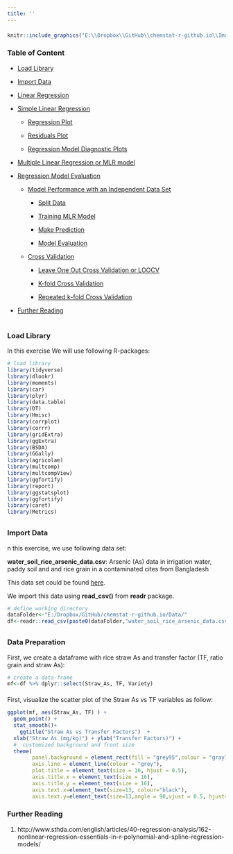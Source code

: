 ```yaml
---
title: ''
---
```


<div style="margin-bottom:20px;">
</div>

```r
knitr::include_graphics("E:\\Dropbox\\GitHub\\chemstat-r-github.io\\Image\\PNG_FILE_02\\non_linear.png")
```

<div style="margin-bottom:20px;">
</div>



### **Table of Content**

* [Load Library](#load-library)

* [Import Data](#import-data)

* [Linear Regression](#linear-regression)

* [Simple Linear Regression](#simple-linear-regression)
  
  - [Regression Plot](#regression-plot)
  
  - [Residuals Plot](#residuals-plot)
  
  - [Regression Model Diagnostic Plots](#regression-model-diagnostic-plots)

* [Multiple Linear Regression or MLR model](#multiple-linear-regression-or-mlr-model) 

* [Regression Model Evaluation](#regression-model-evaluation)

  - [Model Performance with an Independent Data Set](#model-performance-with-an-independent-data-set)

    - [Split Data](#split-data)

    - [Training MLR Model](#training-mlr-model)
  
    - [Make Prediction](#make-prediction)
  
    - [Model Evaluation](#model-evaluation)
  
  - [Cross Validation](#cross-calidation)
  
    - [Leave One Out Cross Validation or LOOCV](#leave-one-out-cross-validation-or-loocv)
  
    - [K-fold Cross Validation](#k-fold-cross-validation)
  
    - [Repeated k-fold Cross Validation](#repeated-k-fold-cross-validation)
    
* [Further Reading](#further-reading)
    

<div style="margin-bottom:40px;">
</div>

### **Load Library**

In this exercise We will use following R-packages: 

```r
# load library
library(tidyverse)
library(dlookr)
library(moments)
library(car)
library(plyr)
library(data.table)
library(DT)
library(Hmisc)
library(corrplot) 
library(corrr)
library(gridExtra)
library(ggExtra)
library(BSDA)
library(GGally)
library(agricolae) 
library(multcomp)
library(multcompView)
library(ggfortify)
library(report)
library(ggstatsplot)
library(ggfortify)
library(caret)
library(Metrics)
```
<div style="margin-bottom:30px;">
</div>

### **Import Data** 

n this exercise, we use following data set:


**water_soil_rice_arsenic_data.csv**: Arsenic (As) data in irrigation water, paddy soil and and rice grain  in a contaminated cites from Bangladesh 

This data set could be found [here](https://www.dropbox.com/sh/ctjv2eiifhfh2ts/AAAVXmWxPntD-O-5AE_YH3VHa?dl=0).

We import this data using **read_csv()** from **readr** package.

```r
# define working directory
dataFolder<-"E:/Dropbox/GitHub/chemstat-r-github.io/Data/"
df<-readr::read_csv(paste0(dataFolder,"water_soil_rice_arsenic_data.csv"))
```
<div style="margin-bottom:30px;">
</div>

### **Data Preparation**

First, we create a dataframe  with rice straw As and transfer factor (TF, ratio grain and straw As): 

```r
# create a data-frame
mf<-df %>% dplyr::select(Straw_As, TF, Variety)
```
<div style="margin-bottom:20px;">
</div>

First, visualize the scatter plot of the Straw As vs TF variables as follow:

```r
ggplot(mf, aes(Straw_As, TF) ) +
  geom_point() +
  stat_smooth()+
    ggtitle("Straw As vs Transfer Factors")  +  
  xlab("Straw As (mg/kg)") + ylab("Transfer Factors)") +
  #  customized background and front size
  theme(
        panel.background = element_rect(fill = "grey95",colour = "gray75",size = 0.5, linetype = "solid"),
        axis.line = element_line(colour = "grey"),
        plot.title = element_text(size = 16, hjust = 0.5),
        axis.title.x = element_text(size = 16),
        axis.title.y = element_text(size = 16),
        axis.text.x=element_text(size=13, colour="black"),
        axis.text.y=element_text(size=13,angle = 90,vjust = 0.5, hjust=0.5, colour='black'))
```
<div style="margin-bottom:20px;">
</div>

### **Further Reading**

1. http://www.sthda.com/english/articles/40-regression-analysis/162-nonlinear-regression-essentials-in-r-polynomial-and-spline-regression-models/